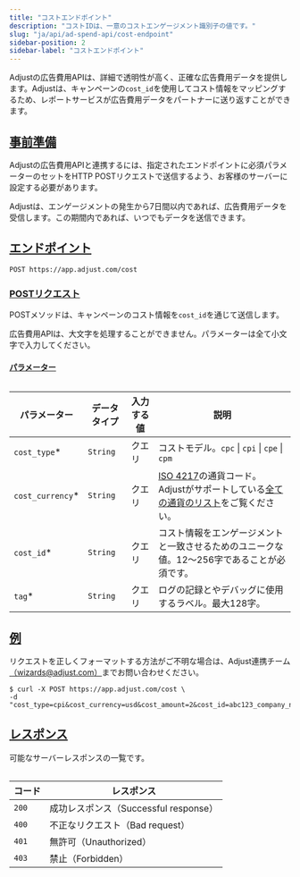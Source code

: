 ```yaml
---
title: "コストエンドポイント"
description: "コストIDは、一意のコストエンゲージメント識別子の値です。"
slug: "ja/api/ad-spend-api/cost-endpoint"
sidebar-position: 2
sidebar-label: "コストエンドポイント"
---
```


Adjustの広告費用APIは、詳細で透明性が高く、正確な広告費用データを提供します。Adjustは、キャンペーンの`cost_id`を使用してコスト情報をマッピングするため、レポートサービスが広告費用データをパートナーに送り返すことができます。

## [事前準備](before-you-begin)

Adjustの広告費用APIと連携するには、指定されたエンドポイントに必須パラメーターのセットをHTTP POSTリクエストで送信するよう、お客様のサーバーに設定する必要があります。

<Callout type="note">

Adjustは、エンゲージメントの発生から7日間以内であれば、広告費用データを受信します。この期間内であれば、いつでもデータを送信できます。

</Callout>

## [エンドポイント](endpoint)

```http
POST https://app.adjust.com/cost
```

### [POSTリクエスト](post-request)

POSTメソッドは、キャンペーンのコスト情報を`cost_id`を通じて送信します。

<Callout type="important">

広告費用APIは、大文字を処理することができません。パラメーターは全て小文字で入力してください。

</Callout>

#### [パラメーター](parameters)

<Table search>

| パラメーター      | データタイプ | 入力する値 | 説明                                                                                                                                                                               |
| ----------------- | ------------ | ---------- | ---------------------------------------------------------------------------------------------------------------------------------------------------------------------------------- |
| `cost_type`\*     | `String`     | クエリ     | コストモデル。`cpc` \| `cpi` \| `cpe` \| `cpm`                                                                                                                                     |
| `cost_currency`\* | `String`     | クエリ     | [ISO 4217](https://www.iban.com/currency-codes)の通貨コード。Adjustがサポートしている[全ての通貨のリスト](https://help.adjust.com/ja/article/supported-currencies)をご覧ください。 |
| `cost_id`\*       | `String`     | クエリ     | コスト情報をエンゲージメントと一致させるためのユニークな値。12～256字であることが必須です。                                                                                        |
| `tag`\*           | `String`     | クエリ     | ログの記録とやデバッグに使用するラベル。最大128字。                                                                                                                                |

</Table>

## [例](example)

<Callout type="tip">

リクエストを正しくフォーマットする方法がご不明な場合は、Adjust連携チーム[（wizards@adjust.com）](mailto:wizards@adjust.com)までお問い合わせください。

</Callout>

```console
$ curl -X POST https://app.adjust.com/cost \
-d "cost_type=cpi&cost_currency=usd&cost_amount=2&cost_id=abc123_company_name_test_1&tag=company_name_test"
```

## [レスポンス](responses)

可能なサーバーレスポンスの一覧です。

<Table>

| コード | レスポンス                            |
| ------ | ------------------------------------- |
| `200`  | 成功レスポンス（Successful response） |
| `400`  | 不正なリクエスト（Bad request）       |
| `401`  | 無許可（Unauthorized）                |
| `403`  | 禁止（Forbidden）                     |

</Table>
